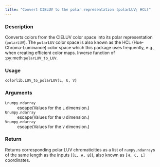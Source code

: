 ```yaml
---
title: "Convert CIELUV to the polar representation (polarLUV; HCL)"
---
```


### Description

Converts colors from the CIELUV color space into its polar
representation (`polarLUV`). The `polarLUV` color space
is also known as the HCL (Hue-Chroma-Luminance) color space
which this package uses frequently, e.g., when creating
efficient color maps. Inverse function of :py:meth:`polarLUV_to_LUV`.

### Usage

<pre><code class='language-python'>colorlib.LUV_to_polarLUV(L, U, V)</code></pre>

### Arguments

<dl class="pyp-list param-list">
  <dt style = "white-space: nowrap; font-family: monospace; vertical-align: top">
   <code id="colorspace.colorlib.colorlib.LUV_to_polarLUV:L">L</code><code class="argument-class">numpy.ndarray</code>
  </dt>
 <dd>escape(Values for the `L` dimension.)</dd>
  <dt style = "white-space: nowrap; font-family: monospace; vertical-align: top">
   <code id="colorspace.colorlib.colorlib.LUV_to_polarLUV:U">U</code><code class="argument-class">numpy.ndarray</code>
  </dt>
 <dd>escape(Values for the `U` dimension.)</dd>
  <dt style = "white-space: nowrap; font-family: monospace; vertical-align: top">
   <code id="colorspace.colorlib.colorlib.LUV_to_polarLUV:V">V</code><code class="argument-class">numpy.ndarray</code>
  </dt>
 <dd>escape(Values for the `V` dimension.)</dd>
</dl>

### Return

Returns corresponding polar LUV chromaticities as a list of
`numpy.ndarray`s of the same length as the inputs (`[L, A, B]`),
also known as `[H, C, L]` coordinates.
